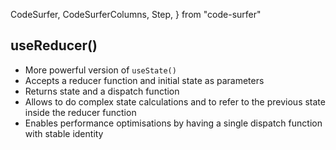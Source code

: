   CodeSurfer,
  CodeSurferColumns,
  Step,
} from "code-surfer"

## useReducer()

* More powerful version of `useState()`
* Accepts a reducer function and initial state as parameters
* Returns state and a dispatch function
* Allows to do complex state calculations and to refer to the previous state inside the reducer function
* Enables performance optimisations by having a single dispatch function with stable identity
